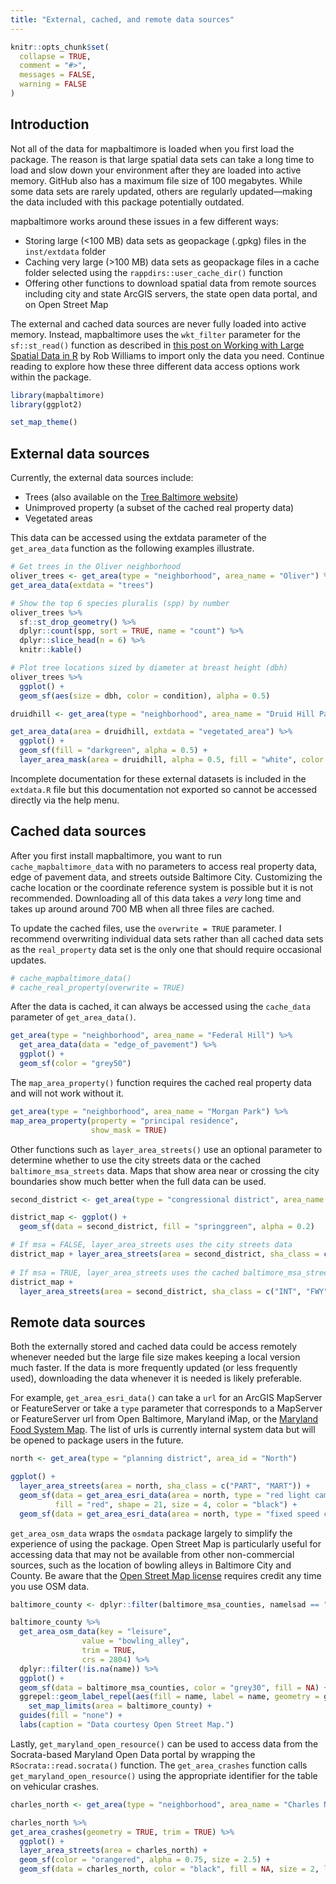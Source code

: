 ```yaml
---
title: "External, cached, and remote data sources"
---
```


```r
knitr::opts_chunk$set(
  collapse = TRUE,
  comment = "#>",
  messages = FALSE,
  warning = FALSE
)
```

## Introduction

Not all of the data for mapbaltimore is loaded when you first load the package. The reason is that large spatial data sets can take a long time to load and slow down your environment after they are loaded into active memory. GitHub also has a maximum file size of 100 megabytes. While some data sets are rarely updated, others are regularly updated—making the data included with this package potentially outdated.

mapbaltimore works around these issues in a few different ways:

- Storing large (<100 MB) data sets as geopackage (.gpkg) files in the `inst/extdata` folder
- Caching very large (>100 MB) data sets as geopackage files in a cache folder selected using the `rappdirs::user_cache_dir()` function
- Offering other functions to download spatial data from remote sources including city and state ArcGIS servers, the state open data portal, and on Open Street Map

The external and cached data sources are never fully loaded into active memory. Instead, mapbaltimore uses the `wkt_filter` parameter for the `sf::st_read()` function as described in [this post on Working with Large Spatial Data in R](https://jayrobwilliams.com/posts/2020/09/spatial-sql) by Rob Williams to import only the data you need. Continue reading to explore how these three different data access options work within the package.

```r
library(mapbaltimore)
library(ggplot2)

set_map_theme()
```

## External data sources

Currently, the external data sources include:

- Trees (also available on the [Tree Baltimore website](https://baltimore.maps.arcgis.com/apps/webappviewer/index.html?id=d2cfbbe9a24b4d988de127852e6c26c8%20))
- Unimproved property (a subset of the cached real property data)
- Vegetated areas

This data can be accessed using the extdata parameter of the `get_area_data` function as the following examples illustrate.

```r
# Get trees in the Oliver neighborhood
oliver_trees <- get_area(type = "neighborhood", area_name = "Oliver") %>% 
get_area_data(extdata = "trees")

# Show the top 6 species pluralis (spp) by number
oliver_trees %>% 
  sf::st_drop_geometry() %>% 
  dplyr::count(spp, sort = TRUE, name = "count") %>% 
  dplyr::slice_head(n = 6) %>% 
  knitr::kable()

# Plot tree locations sized by diameter at breast height (dbh)
oliver_trees %>% 
  ggplot() +
  geom_sf(aes(size = dbh, color = condition), alpha = 0.5)
```

```r
druidhill <- get_area(type = "neighborhood", area_name = "Druid Hill Park")

get_area_data(area = druidhill, extdata = "vegetated_area") %>% 
  ggplot() +
  geom_sf(fill = "darkgreen", alpha = 0.5) +
  layer_area_mask(area = druidhill, alpha = 0.5, fill = "white", color = NA, dist = 5)
```

Incomplete documentation for these external datasets is included in the `extdata.R` file but this documentation not exported so cannot be accessed directly via the help menu.

## Cached data sources

After you first install mapbaltimore, you want to run `cache_mapbaltimore_data` with no parameters to access real property data, edge of pavement data, and streets outside Baltimore City. Customizing the cache location or the coordinate reference system is possible but it is not recommended. Downloading all of this data takes a *very* long time and takes up around around 700 MB when all three files are cached.

To update the cached files, use the `overwrite = TRUE` parameter. I recommend overwriting individual data sets rather than all cached data sets as the `real_property` data set is the only one that should require occasional updates.

```r
# cache_mapbaltimore_data()
# cache_real_property(overwrite = TRUE)
```

After the data is cached, it can always be accessed using the `cache_data` parameter of `get_area_data()`.

```r
get_area(type = "neighborhood", area_name = "Federal Hill") %>% 
  get_area_data(data = "edge_of_pavement") %>% 
  ggplot() +
  geom_sf(color = "grey50")
```

The `map_area_property()` function requires the cached real property data and will not work without it.

```r
get_area(type = "neighborhood", area_name = "Morgan Park") %>% 
map_area_property(property = "principal residence",
                  show_mask = TRUE)
```

Other functions such as `layer_area_streets()` use an optional parameter to determine whether to use the city streets data or the cached `baltimore_msa_streets` data. Maps that show area near or crossing the city boundaries show much better when the full data can be used.

```r
second_district <- get_area(type = "congressional district", area_name = "2nd District")

district_map <- ggplot() +
  geom_sf(data = second_district, fill = "springgreen", alpha = 0.2)

# If msa = FALSE, layer_area_streets uses the city streets data
district_map + layer_area_streets(area = second_district, sha_class = c("INT", "FWY"))
  
# If msa = TRUE, layer_area_streets uses the cached baltimore_msa_streets data
district_map +
  layer_area_streets(area = second_district, sha_class = c("INT", "FWY"), msa = TRUE)
```

## Remote data sources

Both the externally stored and cached data could be access remotely whenever needed but the large file size makes keeping a local version much faster. If the data is more frequently updated (or less frequently used), downloading the data whenever it is needed is likely preferable.

For example, `get_area_esri_data()` can take a `url` for an ArcGIS MapServer or FeatureServer or take a `type` parameter that corresponds to a MapServer or FeatureServer url from Open Baltimore, Maryland iMap, or the [Maryland Food System Map](https://mdfoodsystemmap.org/). The list of urls is currently internal system data but will be opened to package users in the future. 

```r
north <- get_area(type = "planning district", area_id = "North")

ggplot() +
  layer_area_streets(area = north, sha_class = c("PART", "MART")) +
  geom_sf(data = get_area_esri_data(area = north, type = "red light cameras"),
          fill = "red", shape = 21, size = 4, color = "black") +
  geom_sf(data = get_area_esri_data(area = north, type = "fixed speed cameras"), fill = "yellow", shape = 25, size = 2, color = "black")
```

`get_area_osm_data` wraps the `osmdata` package largely to simplify the experience of using the package. Open Street Map is particularly useful for accessing data that may not be available from other non-commercial sources, such as the location of bowling alleys in Baltimore City and County. Be aware that the [Open Street Map license](https://wiki.osmfoundation.org/wiki/Licence/Licence_and_Legal_FAQ#What_is_the_licence.2C_how_can_I_use_it.3F) requires credit any time you use OSM data.  

```r
baltimore_county <- dplyr::filter(baltimore_msa_counties, namelsad == "Baltimore County")

baltimore_county %>% 
  get_area_osm_data(key = "leisure",
                value = "bowling_alley",
                trim = TRUE,
                crs = 2804) %>% 
  dplyr::filter(!is.na(name)) %>% 
  ggplot() +
  geom_sf(data = baltimore_msa_counties, color = "grey30", fill = NA) +
  ggrepel::geom_label_repel(aes(fill = name, label = name, geometry = geometry), stat = "sf_coordinates", force = 10, color = "white") +
    set_map_limits(area = baltimore_county) +
  guides(fill = "none") +
  labs(caption = "Data courtesy Open Street Map.")
```

Lastly, `get_maryland_open_resource()` can be used to access data from the Socrata-based Maryland Open Data portal by wrapping the `RSocrata::read.socrata()` function. The `get_area_crashes` function calls `get_maryland_open_resource()` using the appropriate identifier for the table on vehicular crashes.

```r
charles_north <- get_area(type = "neighborhood", area_name = "Charles North")

charles_north %>% 
get_area_crashes(geometry = TRUE, trim = TRUE) %>% 
  ggplot() +
  layer_area_streets(area = charles_north) +
  geom_sf(color = "orangered", alpha = 0.75, size = 2.5) +
  geom_sf(data = charles_north, color = "black", fill = NA, size = 2, linetype = "dashed")
```
